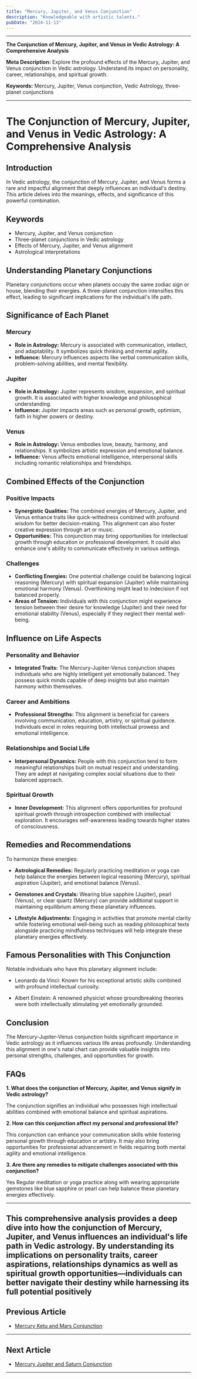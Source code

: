 ```yaml
---
title: "Mercury, Jupiter, and Venus Conjunction"
description: "Knowledgeable with artistic talents."
pubDate: "2024-11-13"
---
```


---

**The Conjunction of Mercury, Jupiter, and Venus in Vedic Astrology: A Comprehensive Analysis**

**Meta Description:** Explore the profound effects of the Mercury, Jupiter, and Venus conjunction in Vedic astrology. Understand its impact on personality, career, relationships, and spiritual growth.

**Keywords:** Mercury, Jupiter, Venus conjunction, Vedic Astrology, three-planet conjunctions

---

# The Conjunction of Mercury, Jupiter, and Venus in Vedic Astrology: A Comprehensive Analysis

## Introduction

In Vedic astrology, the conjunction of Mercury, Jupiter, and Venus forms a rare and impactful alignment that deeply influences an individual's destiny. This article delves into the meanings, effects, and significance of this powerful combination.

## Keywords

- Mercury, Jupiter, and Venus conjunction
- Three-planet conjunctions in Vedic astrology
- Effects of Mercury, Jupiter, and Venus alignment
- Astrological interpretations

## Understanding Planetary Conjunctions

Planetary conjunctions occur when planets occupy the same zodiac sign or house, blending their energies. A three-planet conjunction intensifies this effect, leading to significant implications for the individual's life path.

## Significance of Each Planet

### Mercury

- **Role in Astrology:** Mercury is associated with communication, intellect, and adaptability. It symbolizes quick thinking and mental agility.
- **Influence:** Mercury influences aspects like verbal communication skills, problem-solving abilities, and mental flexibility.

### Jupiter

- **Role in Astrology:** Jupiter represents wisdom, expansion, and spiritual growth. It is associated with higher knowledge and philosophical understanding.
- **Influence:** Jupiter impacts areas such as personal growth, optimism, faith in higher powers or destiny.

### Venus

- **Role in Astrology:** Venus embodies love, beauty, harmony, and relationships. It symbolizes artistic expression and emotional balance.
- **Influence:** Venus affects emotional intelligence, interpersonal skills including romantic relationships and friendships.

## Combined Effects of the Conjunction

### Positive Impacts

- **Synergistic Qualities:** The combined energies of Mercury, Jupiter, and Venus enhance traits like quick-wittedness combined with profound wisdom for better decision-making. This alignment can also foster creative expression through art or music.
- **Opportunities:** This conjunction may bring opportunities for intellectual growth through education or professional development. It could also enhance one's ability to communicate effectively in various settings.

### Challenges

- **Conflicting Energies:** One potential challenge could be balancing logical reasoning (Mercury) with spiritual expansion (Jupiter) while maintaining emotional harmony (Venus). Overthinking might lead to indecision if not balanced properly.
- **Areas of Tension:** Individuals with this conjunction might experience tension between their desire for knowledge (Jupiter) and their need for emotional stability (Venus), especially if they neglect their mental well-being.

## Influence on Life Aspects

### Personality and Behavior

- **Integrated Traits:** The Mercury-Jupiter-Venus conjunction shapes individuals who are highly intelligent yet emotionally balanced. They possess quick minds capable of deep insights but also maintain harmony within themselves.
  
### Career and Ambitions

- **Professional Strengths:** This alignment is beneficial for careers involving communication, education, artistry, or spiritual guidance. Individuals excel in roles requiring both intellectual prowess and emotional intelligence.
  
### Relationships and Social Life

- **Interpersonal Dynamics:** People with this conjunction tend to form meaningful relationships built on mutual respect and understanding. They are adept at navigating complex social situations due to their balanced approach.
  
### Spiritual Growth

- **Inner Development:** This alignment offers opportunities for profound spiritual growth through introspection combined with intellectual exploration. It encourages self-awareness leading towards higher states of consciousness.
  
## Remedies and Recommendations

To harmonize these energies:

- **Astrological Remedies:** Regularly practicing meditation or yoga can help balance the energies between logical reasoning (Mercury), spiritual aspiration (Jupiter), and emotional balance (Venus).
  
- **Gemstones and Crystals:** Wearing blue sapphire (Jupiter), pearl (Venus), or clear quartz (Mercury) can provide additional support in maintaining equilibrium among these planetary influences.
  
- **Lifestyle Adjustments:** Engaging in activities that promote mental clarity while fostering emotional well-being such as reading philosophical texts alongside practicing mindfulness techniques will help integrate these planetary energies effectively.

## Famous Personalities with This Conjunction

Notable individuals who have this planetary alignment include:

- Leonardo da Vinci: Known for his exceptional artistic skills combined with profound intellectual curiosity.
  
- Albert Einstein: A renowned physicist whose groundbreaking theories were both intellectually stimulating yet emotionally grounded.

## Conclusion

The Mercury-Jupiter-Venus conjunction holds significant importance in Vedic astrology as it influences various life areas profoundly. Understanding this alignment in one's natal chart can provide valuable insights into personal strengths, challenges, and opportunities for growth.

## FAQs

**1. What does the conjunction of Mercury, Jupiter, and Venus signify in Vedic astrology?**

The conjunction signifies an individual who possesses high intellectual abilities combined with emotional balance and spiritual aspirations.

**2. How can this conjunction affect my personal and professional life?**

This conjunction can enhance your communication skills while fostering personal growth through education or artistry. It may also bring opportunities for professional advancement in fields requiring both mental agility and emotional intelligence.

**3. Are there any remedies to mitigate challenges associated with this conjunction?**

Yes Regular meditation or yoga practice along with wearing appropriate gemstones like blue sapphire or pearl can help balance these planetary energies effectively.


---

This comprehensive analysis provides a deep dive into how the conjunction of Mercury, Jupiter, and Venus influences an individual's life path in Vedic astrology. By understanding its implications on personality traits, career aspirations, relationships dynamics as well as spiritual growth opportunities—individuals can better navigate their destiny while harnessing its full potential positively
---

## Previous Article
- [Mercury Ketu and Mars Conjunction](11040309_Mercury_Ketu_and_Mars_Conjunction.mdx)

---

## Next Article
- [Mercury Jupiter and Saturn Conjunction](11040507_Mercury_Jupiter_and_Saturn_Conjunction.mdx)

---
